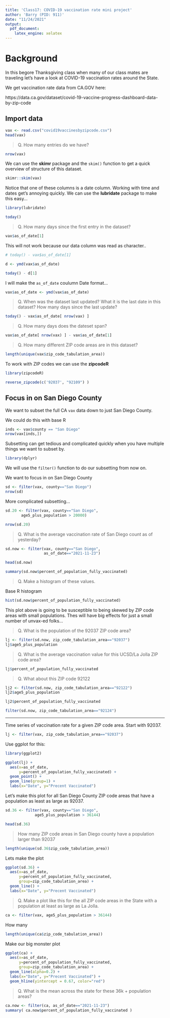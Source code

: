 ```yaml
---
title: 'Class17: COVID-19 vaccination rate mini project'
author: 'Barry (PID: 911)'
date: "11/24/2021"
output:
  pdf_document:
    latex_engine: xelatex
---
```


# Background

In this begore Thanksgiving class when many of our class mates are traveling let's have a look at COVID-19 vaccination rates around the State.

We get vaccination rate data from CA.GOV here:

https://data.ca.gov/dataset/covid-19-vaccine-progress-dashboard-data-by-zip-code

## Import data

```r
vax <- read.csv("covid19vaccinesbyzipcode.csv")
head(vax)
```


> Q. How many entries do we have?

```r
nrow(vax)
```

We can use the **skimr** package and the `skim()` function to get a quick overview of structure of this dataset.

```r
skimr::skim(vax)
```

Notice that one of these columns is a date column. Working with time and dates get's annoying quickly. We can use the **lubridate** package to make this easy...

```r
library(lubridate)

today()
```


> Q. How many days since the first entry in the dataset?

```r
vax$as_of_date[1]
```

This will not work because our data column was read as character..
```r
# today() - vax$as_of_date[1]
```

```r
d <- ymd(vax$as_of_date)
```

```r
today() - d[1]
```

I will make the `as_of_date` coulumn Date format...

```r
vax$as_of_date <- ymd(vax$as_of_date)
```


> Q. When was the dataset last updated? What it is the last date in this dataset? How many days since the last update?

```r
today() - vax$as_of_date[ nrow(vax) ]
```
> Q. How many days does the dateset span?

```r
vax$as_of_date[ nrow(vax) ] - vax$as_of_date[1]
```

> Q. How many different ZIP code areas are in this dataset?

```r
length(unique(vax$zip_code_tabulation_area))
```

To work with ZIP codes we can use the **zipcodeR**

```r
library(zipcodeR)

reverse_zipcode(c('92037', "92109") )
```

## Focus in on San Diego County

We want to subset the full CA `vax` data down to just San Diego County.

We could do this with base R

```r
inds <- vax$county == "San Diego"
nrow(vax[inds,])
```

Subsetting can get tedious and complicated quickly when you have multiple things we want to subset by.

```r
library(dplyr)
```

We will use the `filter()` function to do our subsetting from now on.

We want to focus in on San Diego County

```r
sd <- filter(vax, county=="San Diego")
nrow(sd)
```

More complicated subsetting...

```r

sd.20 <- filter(vax, county=="San Diego",
       age5_plus_population > 20000)

nrow(sd.20)
```

> Q. What is the average vaccination rate of San Diego count as of yesterday?

```r
sd.now <- filter(vax, county=="San Diego",
                 as_of_date=="2021-11-23")

head(sd.now)
```


```r
summary(sd.now$percent_of_population_fully_vaccinated)
```



> Q. Make a histogram of these values.

Base R histogram
```r
hist(sd.now$percent_of_population_fully_vaccinated)
```

This plot above is going to be susceptible to being skewed by ZIP code areas with small populations. Thes will have big effects for just a small number of unvax-ed folks...

> Q. What is the population of the 92037 ZIP code area?

```r
lj <- filter(sd.now, zip_code_tabulation_area=="92037")
lj$age5_plus_population
```

> Q. What is the average vaccination value for this UCSD/La Jolla ZIP code area?

```r
lj$percent_of_population_fully_vaccinated
```

> Q. What about this ZIP code 92122

```r
lj2 <- filter(sd.now, zip_code_tabulation_area=="92122")
lj2$age5_plus_population
```
```r
lj2$percent_of_population_fully_vaccinated
```

```r
filter(sd.now, zip_code_tabulation_area=="92124")
```

---

Time series of vaccination rate for a given ZIP code area.
Start with 92037.

```r
lj <- filter(vax, zip_code_tabulation_area=="92037")
```

Use ggplot for this:
```r
library(ggplot2)

ggplot(lj) +
  aes(x=as_of_date,
      y=percent_of_population_fully_vaccinated) +
  geom_point() +
  geom_line(group=1) +
  labs(x="Date", y="Precent Vaccinated")

```


Let's make this plot for all San Diego County ZIP code areas that have a population as least as large as 92037.

```r

sd.36 <- filter(vax, county=="San Diego",
             age5_plus_population > 36144)

head(sd.36)
```

> How many ZIP code areas in San Diego county have a population larger than 92037

```r
length(unique(sd.36$zip_code_tabulation_area))
```

Lets make the plot

```r
ggplot(sd.36) +
  aes(x=as_of_date,
      y=percent_of_population_fully_vaccinated,
      group=zip_code_tabulation_area) +
  geom_line() +
  labs(x="Date", y="Precent Vaccinated")

```
> Q. Make a plot like this for the all ZIP code areas in the State with a population at least as large as La Jolla.

```r
ca <- filter(vax, age5_plus_population > 36144)
```

How many
```r
length(unique(ca$zip_code_tabulation_area))
```
Make our big monster plot

```r
ggplot(ca) +
  aes(x=as_of_date,
      y=percent_of_population_fully_vaccinated,
      group=zip_code_tabulation_area) +
  geom_line(alpha=0.2) +
  labs(x="Date", y="Precent Vaccinated") +
  geom_hline(yintercept = 0.67, color="red")

```

> Q. What is the mean across the state for these 36k + population areas?

```r
ca.now <- filter(ca, as_of_date=="2021-11-23")
summary( ca.now$percent_of_population_fully_vaccinated )
```






